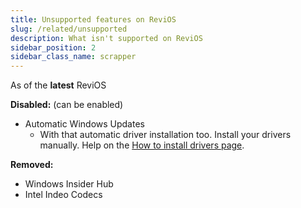 ```yaml
---
title: Unsupported features on ReviOS
slug: /related/unsupported
description: What isn't supported on ReviOS
sidebar_position: 2
sidebar_class_name: scrapper
---
```


As of the **latest** ReviOS

**Disabled:** (can be enabled)

- Automatic Windows Updates
    - With that automatic driver installation too. Install your drivers manually. Help on the [How to install drivers page](/faq/drivers).

**Removed:**

- Windows Insider Hub
- Intel Indeo Codecs